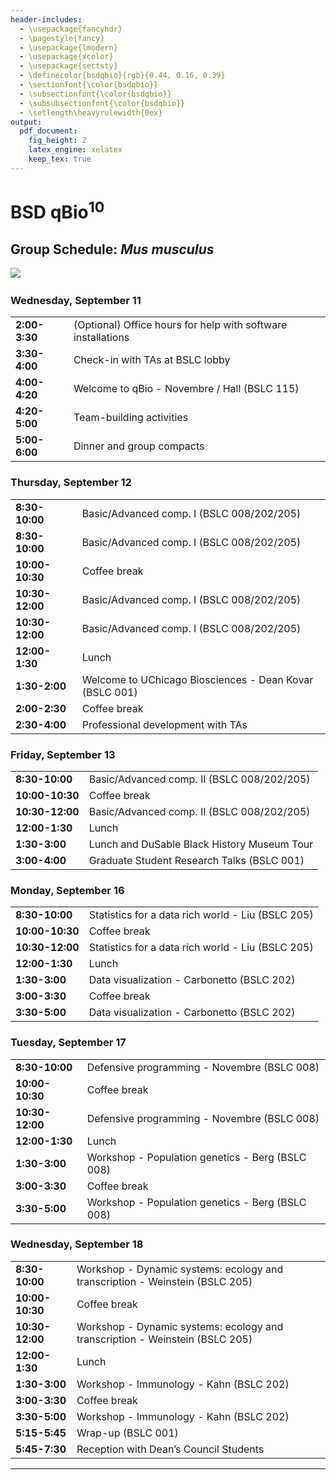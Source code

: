 ```yaml
---
header-includes:
  - \usepackage{fancyhdr}
  - \pagestyle{fancy}
  - \usepackage{lmodern}
  - \usepackage{xcolor}
  - \usepackage{sectsty}
  - \definecolor{bsdqbio}{rgb}{0.44, 0.16, 0.39}
  - \sectionfont{\color{bsdqbio}}
  - \subsectionfont{\color{bsdqbio}}
  - \subsubsectionfont{\color{bsdqbio}}
  - \setlength\heavyrulewidth{0ex}
output:
  pdf_document:
    fig_height: 2
    latex_engine: xelatex
    keep_tex: true
---
```

# BSD qBio$^{10}$ 

## Group Schedule: *Mus musculus*
 ![](https://github.com/StefanoAllesina/BSD-QBio5/raw/master/logo_group/Mus_musculus.png)     

### Wednesday, September 11 

------------------    -------------------------------------------------------------------------------
**2:00-3:30**         (Optional) Office hours for help with software installations                   
**3:30-4:00**         Check-in with TAs at BSLC lobby                                                
**4:00-4:20**         Welcome to qBio - Novembre / Hall (BSLC 115)                                   
**4:20-5:00**         Team-building activities                                                       
**5:00-6:00**         Dinner and group compacts                                                      
------------------    -------------------------------------------------------------------------------

### Thursday, September 12 

------------------    -------------------------------------------------------------------------------
**8:30-10:00**        Basic/Advanced comp. I (BSLC 008/202/205)                                      
**8:30-10:00**        Basic/Advanced comp. I (BSLC 008/202/205)                                      
**10:00-10:30**       Coffee break                                                                   
**10:30-12:00**       Basic/Advanced comp. I (BSLC 008/202/205)                                      
**10:30-12:00**       Basic/Advanced comp. I (BSLC 008/202/205)                                      
**12:00-1:30**        Lunch                                                                          
**1:30-2:00**         Welcome to UChicago Biosciences - Dean Kovar (BSLC 001)                        
**2:00-2:30**         Coffee break                                                                   
**2:30-4:00**         Professional development with TAs                                              
------------------    -------------------------------------------------------------------------------

### Friday, September 13 

------------------    -------------------------------------------------------------------------------
**8:30-10:00**        Basic/Advanced comp. II (BSLC 008/202/205)                                     
**10:00-10:30**       Coffee break                                                                   
**10:30-12:00**       Basic/Advanced comp. II (BSLC 008/202/205)                                     
**12:00-1:30**        Lunch                                                                          
**1:30-3:00**          Lunch and DuSable Black History Museum Tour                                   
**3:00-4:00**         Graduate Student Research Talks (BSLC 001)                                     
------------------    -------------------------------------------------------------------------------

### Monday, September 16 

------------------    -------------------------------------------------------------------------------
**8:30-10:00**        Statistics for a data rich world - Liu (BSLC 205)                              
**10:00-10:30**       Coffee break                                                                   
**10:30-12:00**       Statistics for a data rich world - Liu (BSLC 205)                              
**12:00-1:30**        Lunch                                                                          
**1:30-3:00**         Data visualization - Carbonetto (BSLC 202)                                     
**3:00-3:30**         Coffee break                                                                   
**3:30-5:00**         Data visualization - Carbonetto (BSLC 202)                                     
------------------    -------------------------------------------------------------------------------

### Tuesday, September 17 

------------------    -------------------------------------------------------------------------------
**8:30-10:00**        Defensive programming - Novembre (BSLC 008)                                    
**10:00-10:30**       Coffee break                                                                   
**10:30-12:00**       Defensive programming - Novembre (BSLC 008)                                    
**12:00-1:30**        Lunch                                                                          
**1:30-3:00**         Workshop - Population genetics - Berg (BSLC 008)                               
**3:00-3:30**         Coffee break                                                                   
**3:30-5:00**         Workshop - Population genetics - Berg (BSLC 008)                               
------------------    -------------------------------------------------------------------------------

### Wednesday, September 18 

------------------    -------------------------------------------------------------------------------
**8:30-10:00**        Workshop - Dynamic systems: ecology and transcription  - Weinstein (BSLC 205)  
**10:00-10:30**       Coffee break                                                                   
**10:30-12:00**       Workshop - Dynamic systems: ecology and transcription  - Weinstein (BSLC 205)  
**12:00-1:30**        Lunch                                                                          
**1:30-3:00**         Workshop - Immunology - Kahn (BSLC 202)                                        
**3:00-3:30**         Coffee break                                                                   
**3:30-5:00**         Workshop - Immunology - Kahn (BSLC 202)                                        
**5:15-5:45**         Wrap-up (BSLC 001)                                                             
**5:45-7:30**         Reception with Dean's Council Students                                         
------------------    -------------------------------------------------------------------------------



-------

